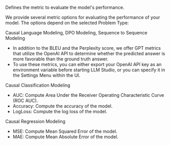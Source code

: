 Defines the metric to evaluate the model's performance. 

We provide several metric options for evaluating the performance of your model. The options depend on the selected Problem Type:

Causal Language Modeling, DPO Modeling, Sequence to Sequence Modeling
- In addition to the BLEU and the Perplexity score, we offer GPT metrics that utilize the OpenAI API to determine whether
the predicted answer is more favorable than the ground truth answer.
- To use these metrics, you can either export your OpenAI API key as an environment variable before starting LLM Studio,
or you can specify it in the Settings Menu within the UI.

Causal Classification Modeling
- AUC: Compute Area Under the Receiver Operating Characteristic Curve (ROC AUC).
- Accuracy: Compute the accuracy of the model.
- LogLoss: Compute the log loss of the model.

Causal Regression Modeling
- MSE: Compute Mean Squared Error of the model.
- MAE: Compute Mean Absolute Error of the model.
